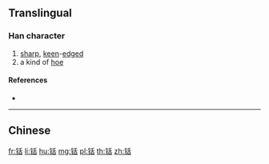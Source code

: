 {{character info/new}}
{{also|銛}}
==Translingual==

===Han character===
{{Han char|rn=167|rad=钅|as=06|sn=11|four=|canj=CHJR,OPHJR,XCHJR|ids=⿰钅舌}}

# [[sharp]], [[keen]]-[[edge]]d
# a kind of [[hoe]]

====References====
* {{Han ref|kx=1328.061|hdz=64198.041|uh=94E6|ud=38118}}

----

==Chinese==
{{zh-see|銛}}

[[fr:铦]]
[[li:铦]]
[[hu:铦]]
[[mg:铦]]
[[pl:铦]]
[[th:铦]]
[[zh:铦]]